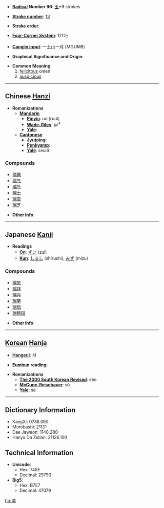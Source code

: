 * '''[[Wiktionary:Chinese radical index| Radical]] Number 96''': [[Wiktionary:Chinese radical index 玉|玉]]+9 strokes

* '''[[Wiktionary:Chinese total strokes index|Stroke number]]''': [[Wiktionary:Chinese total strokes index 13|13]]

* '''Stroke order''': 

* '''[[Wiktionary:Chinese four corner index|Four-Corner System]]''': 1212<sub>7</sub>

* '''[[Wiktionary:Chinese Cangjie index|Cangjie input]]''': 一土山一月 (MGUMB)

* '''Graphical Significance and Origin''': 

* '''Common Meaning'''
*# [[felicitous]] omen
*# [[auspicious]]

----

== Chinese [[Hanzi]] ==

* '''Romanizations'''
** '''[[Mandarin]]'''
*** '''[[Pinyin]]''': ruì (rui4)
*** '''[[Wade-Giles]]''': jui<sup>4</sup>
*** '''[[Yale]]''': 
** '''[[Cantonese]]'''
*** '''[[Jyutping]]''':
*** '''[[Penkyamp]]''': 
*** '''[[Yale]]''': seui6

===Compounds===
*[[瑞典]]
*[[瑞气]]
*[[瑞签]]
*[[瑞士]]
*[[瑞雪]]
*[[瑞芝]]

* '''Other info''': 

----

== Japanese [[Kanji]] ==

* '''Readings'''
** '''[[On]]''': [[ずい]] (zui)
** '''[[Kun]]''': [[しるし]] (shirushi), [[みず]] (mizu)

===Compounds===
*[[瑞気]]
*[[瑞祥]]
*[[瑞兆]]
*[[瑞夢]]
*[[瑞垣]]
*[[瑞穂国]]

* '''Other info''':  

----

== [[Korean]] [[Hanja]] ==

* '''[[Hangeul]]''': 서

* '''[[Eumhun]] reading''': 

* '''Romanizations'''
** '''[[The 2000 South Korean Revised Romanization|The 2000 South Korean Revised]]''': seo
** '''[[McCune-Reischauer]]''': sŏ
** '''[[Yale]]''': se

----

== Dictionary Information ==

* KangXi: 0738.090
* Morobashi: 21131
* Dae Jaweon: 1148.280
* Hanyu Da Zidian: 21126.100

== Technical Information ==

* '''Unicode''':
** Hex: 745E
** Decimal: 29790
* '''Big5''':
** Hex: B7E7
** Decimal: 47079

[[hu:瑞]]